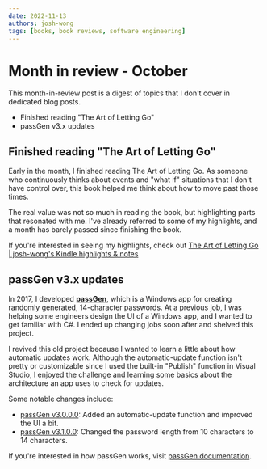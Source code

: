 ```yaml
---
date: 2022-11-13
authors: josh-wong
tags: [books, book reviews, software engineering]
---
```


# Month in review - October

This month-in-review post is a digest of topics that I don't cover in dedicated blog posts.

- Finished reading "The Art of Letting Go"
- passGen v3.x updates

<!-- truncate -->

## Finished reading "The Art of Letting Go"

Early in the month, I finished reading The Art of Letting Go. As someone who continuously thinks about events and "what if" situations that I don't have control over, this book helped me think about how to move past those times.

The real value was not so much in reading the book, but highlighting parts that resonated with me. I've already referred to some of my highlights, and a month has barely passed since finishing the book.

If you're interested in seeing my highlights, check out [The Art of Letting Go | josh-wong's Kindle highlights & notes](https://josh-wong.github.io/kindle-highlights-notes/The%20Art%20of%20Letting%20GO/)

## passGen v3.x updates

In 2017, I developed **[passGen](https://github.com/josh-wong/passGen)**, which is a Windows app for creating randomly generated, 14-character passwords. At a previous job, I was helping some engineers design the UI of a Windows app, and I wanted to get familiar with C#. I ended up changing jobs soon after and shelved this project.

I revived this old project because I wanted to learn a little about how automatic updates work. Although the automatic-update function isn't pretty or customizable since I used the built-in "Publish" function in Visual Studio, I enjoyed the challenge and learning some basics about the architecture an app uses to check for updates.

Some notable changes include:

- [passGen v3.0.0.0](https://github.com/josh-wong/passGen/releases/tag/v3.0.0): Added an automatic-update function and improved the UI a bit.
- [passGen v3.1.0.0](https://github.com/josh-wong/passGen/releases/tag/v3.1.0): Changed the password length from 10 characters to 14 characters.

If you're interested in how passGen works, visit [passGen documentation](https://www.080f53.com/passGen/).

